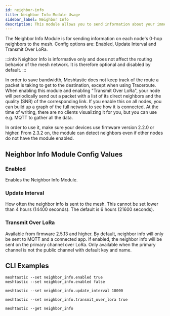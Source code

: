 ```yaml
---
id: neighbor-info
title: Neighbor Info Module Usage
sidebar_label: Neighbor Info
description: This module allows you to send information about your immediate(0 hop) neighbors.
---
```



The Neighbor Info Module is for sending information on each node's 0-hop neighbors to the mesh. Config options are: Enabled, Update Interval and Transmit Over LoRa.

:::info
Neighbor Info is informative only and does not affect the routing behavior of the mesh network. It is therefore optional and disabled by default.
:::

In order to save bandwidth, Meshtastic does not keep track of the route a packet is taking to get to the destination, except when using Traceroute. When enabling this module and enabling "Transmit Over LoRa", your node will periodically send out a packet with a list of its direct neighbors and the quality (SNR) of the corresponding link. If you enable this on all nodes, you can build up a graph of the full network to see how it is connected. At the time of writing, there are no clients visualizing it for you, but you can use e.g. MQTT to gather all the data.

In order to use it, make sure your devices use firmware version 2.2.0 or higher. From 2.3.2 on, the module can detect neighbors even if other nodes do not have the module enabled.

## Neighbor Info Module Config Values

### Enabled <CompatibilityIcons configKey="neighbor_info_enabled" />

Enables the Neighbor Info Module.

### Update Interval <CompatibilityIcons configKey="neighbor_info_update_interval" />

How often the neighbor info is sent to the mesh. This cannot be set lower than 4 hours (14400 seconds). The default is 6 hours (21600 seconds).

### Transmit Over LoRa <CompatibilityIcons configKey="neighbor_info_transmit_over_lora" />

Available from firmware 2.5.13 and higher. By default, neighbor info will only be sent to MQTT and a connected app. If enabled, the neighbor info will be sent on the primary channel over LoRa. Only available when the primary channel is not the public channel with default key and name.

## CLI Examples

```shell title="Enable/Disable the Neighbor Info Module"
meshtastic --set neighbor_info.enabled true
meshtastic --set neighbor_info.enabled false
```

```shell title="Set the update interval to 5 hours"
meshtastic --set neighbor_info.update_interval 18000
```

```shell title="Set transmit over LoRa to true"
meshtastic --set neighbor_info.transmit_over_lora true
```

```shell title="Get the Neighbor Info Module Configuration"
meshtastic --get neighbor_info
```